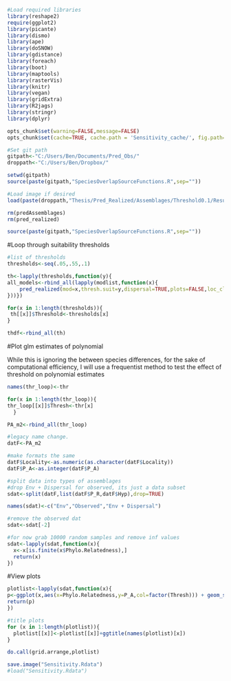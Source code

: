 ```r
#Load required libraries
library(reshape2)
require(ggplot2)
library(picante)
library(dismo)
library(ape)
library(doSNOW)
library(gdistance)
library(foreach)
library(boot)
library(maptools)
library(rasterVis)
library(knitr)
library(vegan)
library(gridExtra)
library(R2jags)
library(stringr)
library(dplyr)

opts_chunk$set(warning=FALSE,message=FALSE)
opts_chunk$set(cache=TRUE, cache.path = 'Sensitivity_cache/', fig.path='figure/',fig.width=10,echo=TRUE)

#Set git path
gitpath<-"C:/Users/Ben/Documents/Pred_Obs/"
droppath<-"C:/Users/Ben/Dropbox/"

setwd(gitpath)
source(paste(gitpath,"SpeciesOverlapSourceFunctions.R",sep=""))

#Load image if desired
load(paste(droppath,"Thesis/Pred_Realized/Assemblages/Threshold0.1/Results/PredictedRealized.RData",sep=""))

rm(predAssemblages)
rm(pred_realized)

source(paste(gitpath,"SpeciesOverlapSourceFunctions.R",sep=""))

```

#Loop through suitability thresholds

```r
#list of thresholds
thresholds<-seq(.05,.55,.1)

th<-lapply(thresholds,function(y){
all_models<-rbind_all(lapply(modlist,function(x){
    pred_realized(mod=x,thresh.suit=y,dispersal=TRUE,plots=FALSE,loc_clean=loc_clean,fold=tempdir())
}))})

for(x in 1:length(thresholds)){
 th[[x]]$Threshold<-thresholds[x] 
}

thdf<-rbind_all(th)
```

#Plot glm estimates of polynomial

While this is ignoring the between species differences, for the sake of computational efficiency, I will use a frequentist method to test the effect of threshold on polynomial estimates

```r
names(thr_loop)<-thr

for(x in 1:length(thr_loop)){
thr_loop[[x]]$Thresh<-thr[x]
  }

PA_m2<-rbind_all(thr_loop)

#legacy name change.
datF<-PA_m2

#make formats the same
datF$Locality<-as.numeric(as.character(datF$Locality))
datF$P_A<-as.integer(datF$P_A)

#split data into types of assemblages
#drop Env + Dispersal for observed, its just a data subset
sdat<-split(datF,list(datF$P_R,datF$Hyp),drop=TRUE)

names(sdat)<-c("Env","Observed","Env + Dispersal")

#remove the observed dat
sdat<-sdat[-2]

#for now grab 10000 random samples and remove inf values
sdat<-lapply(sdat,function(x){
  x<-x[is.finite(x$Phylo.Relatedness),]
  return(x)
})
```

#View plots
```r
plotlist<-lapply(sdat,function(x){
p<-ggplot(x,aes(x=Phylo.Relatedness,y=P_A,col=factor(Thresh))) + geom_smooth(method="glm",family="binomial",formula=y~poly(x,2)) + theme_bw() + labs("x=Distance to closest related species in an assemblage",y="Probability of presence") + ggtitle("") + scale_color_brewer(palette="Reds") + labs(col="Habitat Suitability Threshold")
return(p)
})

#title plots
for (x in 1:length(plotlist)){
  plotlist[[x]]<-plotlist[[x]]+ggtitle(names(plotlist)[x])
}

do.call(grid.arrange,plotlist)
```

```r
save.image("Sensitivity.Rdata")
#load("Sensitivity.Rdata")
```

